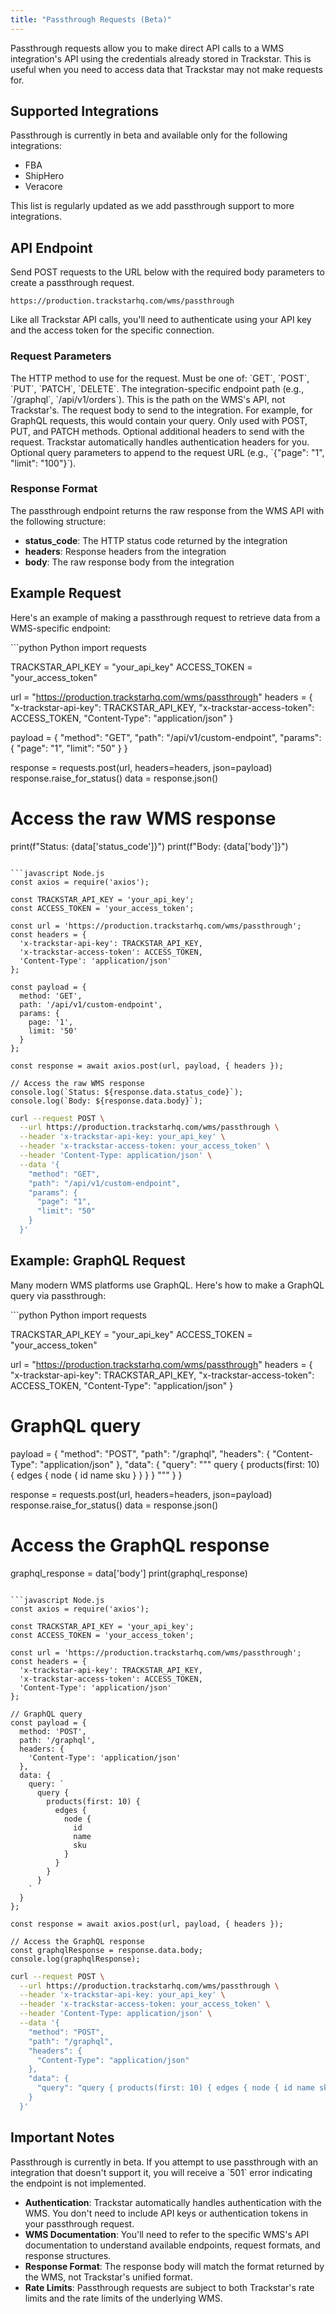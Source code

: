 ```yaml
---
title: "Passthrough Requests (Beta)"
---
```


Passthrough requests allow you to make direct API calls to a WMS integration's API using the credentials already stored in Trackstar. This is useful when you need to access data that Trackstar may not make requests for.

## Supported Integrations

Passthrough is currently in beta and available only for the following integrations:

- FBA
- ShipHero
- Veracore

This list is regularly updated as we add passthrough support to more integrations.

## API Endpoint

Send POST requests to the URL below with the required body parameters to create a passthrough request.

```
https://production.trackstarhq.com/wms/passthrough
```

Like all Trackstar API calls, you'll need to authenticate using your API key and the access token for the specific connection.

### Request Parameters

<ParamField path="method" type="string" required>
  The HTTP method to use for the request. Must be one of: `GET`, `POST`, `PUT`, `PATCH`, `DELETE`.
</ParamField>

<ParamField path="path" type="string" required>
  The integration-specific endpoint path (e.g., `/graphql`, `/api/v1/orders`). This is the path on the WMS's API, not Trackstar's.
</ParamField>

<ParamField path="data" type="object">
  The request body to send to the integration. For example, for GraphQL requests, this would contain your query. Only used with POST, PUT, and PATCH methods.
</ParamField>

<ParamField path="headers" type="object">
  Optional additional headers to send with the request. Trackstar automatically handles authentication headers for you.
</ParamField>

<ParamField path="params" type="object">
  Optional query parameters to append to the request URL (e.g., `{"page": "1", "limit": "100"}`).
</ParamField>

### Response Format

The passthrough endpoint returns the raw response from the WMS API with the following structure:

- **status_code**: The HTTP status code returned by the integration
- **headers**: Response headers from the integration
- **body**: The raw response body from the integration

## Example Request

Here's an example of making a passthrough request to retrieve data from a WMS-specific endpoint:

<CodeGroup>
```python Python
import requests

TRACKSTAR_API_KEY = "your_api_key"
ACCESS_TOKEN = "your_access_token"

url = "https://production.trackstarhq.com/wms/passthrough"
headers = {
    "x-trackstar-api-key": TRACKSTAR_API_KEY,
    "x-trackstar-access-token": ACCESS_TOKEN,
    "Content-Type": "application/json"
}

payload = {
    "method": "GET",
    "path": "/api/v1/custom-endpoint",
    "params": {
        "page": "1",
        "limit": "50"
    }
}

response = requests.post(url, headers=headers, json=payload)
response.raise_for_status()
data = response.json()

# Access the raw WMS response
print(f"Status: {data['status_code']}")
print(f"Body: {data['body']}")
```

```javascript Node.js
const axios = require('axios');

const TRACKSTAR_API_KEY = 'your_api_key';
const ACCESS_TOKEN = 'your_access_token';

const url = 'https://production.trackstarhq.com/wms/passthrough';
const headers = {
  'x-trackstar-api-key': TRACKSTAR_API_KEY,
  'x-trackstar-access-token': ACCESS_TOKEN,
  'Content-Type': 'application/json'
};

const payload = {
  method: 'GET',
  path: '/api/v1/custom-endpoint',
  params: {
    page: '1',
    limit: '50'
  }
};

const response = await axios.post(url, payload, { headers });

// Access the raw WMS response
console.log(`Status: ${response.data.status_code}`);
console.log(`Body: ${response.data.body}`);
```

```bash cURL
curl --request POST \
  --url https://production.trackstarhq.com/wms/passthrough \
  --header 'x-trackstar-api-key: your_api_key' \
  --header 'x-trackstar-access-token: your_access_token' \
  --header 'Content-Type: application/json' \
  --data '{
    "method": "GET",
    "path": "/api/v1/custom-endpoint",
    "params": {
      "page": "1",
      "limit": "50"
    }
  }'
```
</CodeGroup>

## Example: GraphQL Request

Many modern WMS platforms use GraphQL. Here's how to make a GraphQL query via passthrough:

<CodeGroup>
```python Python
import requests

TRACKSTAR_API_KEY = "your_api_key"
ACCESS_TOKEN = "your_access_token"

url = "https://production.trackstarhq.com/wms/passthrough"
headers = {
    "x-trackstar-api-key": TRACKSTAR_API_KEY,
    "x-trackstar-access-token": ACCESS_TOKEN,
    "Content-Type": "application/json"
}

# GraphQL query
payload = {
    "method": "POST",
    "path": "/graphql",
    "headers": {
        "Content-Type": "application/json"
    },
    "data": {
        "query": """
            query {
                products(first: 10) {
                    edges {
                        node {
                            id
                            name
                            sku
                        }
                    }
                }
            }
        """
    }
}

response = requests.post(url, headers=headers, json=payload)
response.raise_for_status()
data = response.json()

# Access the GraphQL response
graphql_response = data['body']
print(graphql_response)
```

```javascript Node.js
const axios = require('axios');

const TRACKSTAR_API_KEY = 'your_api_key';
const ACCESS_TOKEN = 'your_access_token';

const url = 'https://production.trackstarhq.com/wms/passthrough';
const headers = {
  'x-trackstar-api-key': TRACKSTAR_API_KEY,
  'x-trackstar-access-token': ACCESS_TOKEN,
  'Content-Type': 'application/json'
};

// GraphQL query
const payload = {
  method: 'POST',
  path: '/graphql',
  headers: {
    'Content-Type': 'application/json'
  },
  data: {
    query: `
      query {
        products(first: 10) {
          edges {
            node {
              id
              name
              sku
            }
          }
        }
      }
    `
  }
};

const response = await axios.post(url, payload, { headers });

// Access the GraphQL response
const graphqlResponse = response.data.body;
console.log(graphqlResponse);
```

```bash cURL
curl --request POST \
  --url https://production.trackstarhq.com/wms/passthrough \
  --header 'x-trackstar-api-key: your_api_key' \
  --header 'x-trackstar-access-token: your_access_token' \
  --header 'Content-Type: application/json' \
  --data '{
    "method": "POST",
    "path": "/graphql",
    "headers": {
      "Content-Type": "application/json"
    },
    "data": {
      "query": "query { products(first: 10) { edges { node { id name sku } } } }"
    }
  }'
```
</CodeGroup>

## Important Notes

<Warning>
Passthrough is currently in beta. If you attempt to use passthrough with an integration that doesn't support it, you will receive a `501` error indicating the endpoint is not implemented.
</Warning>

- **Authentication**: Trackstar automatically handles authentication with the WMS. You don't need to include API keys or authentication tokens in your passthrough request.
- **WMS Documentation**: You'll need to refer to the specific WMS's API documentation to understand available endpoints, request formats, and response structures.
- **Response Format**: The response body will match the format returned by the WMS, not Trackstar's unified format.
- **Rate Limits**: Passthrough requests are subject to both Trackstar's rate limits and the rate limits of the underlying WMS.
